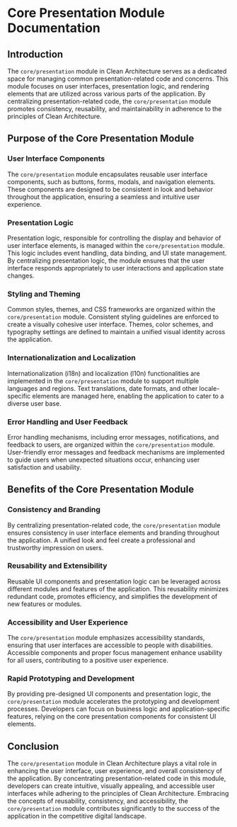 # Core Presentation Module Documentation

## Introduction

The `core/presentation` module in Clean Architecture serves as a dedicated space for managing common presentation-related code and concerns. This module focuses on user interfaces, presentation logic, and rendering elements that are utilized across various parts of the application. By centralizing presentation-related code, the `core/presentation` module promotes consistency, reusability, and maintainability in adherence to the principles of Clean Architecture.

## Purpose of the Core Presentation Module

### User Interface Components

The `core/presentation` module encapsulates reusable user interface components, such as buttons, forms, modals, and navigation elements. These components are designed to be consistent in look and behavior throughout the application, ensuring a seamless and intuitive user experience.

### Presentation Logic

Presentation logic, responsible for controlling the display and behavior of user interface elements, is managed within the `core/presentation` module. This logic includes event handling, data binding, and UI state management. By centralizing presentation logic, the module ensures that the user interface responds appropriately to user interactions and application state changes.

### Styling and Theming

Common styles, themes, and CSS frameworks are organized within the `core/presentation` module. Consistent styling guidelines are enforced to create a visually cohesive user interface. Themes, color schemes, and typography settings are defined to maintain a unified visual identity across the application.

### Internationalization and Localization

Internationalization (i18n) and localization (l10n) functionalities are implemented in the `core/presentation` module to support multiple languages and regions. Text translations, date formats, and other locale-specific elements are managed here, enabling the application to cater to a diverse user base.

### Error Handling and User Feedback

Error handling mechanisms, including error messages, notifications, and feedback to users, are organized within the `core/presentation` module. User-friendly error messages and feedback mechanisms are implemented to guide users when unexpected situations occur, enhancing user satisfaction and usability.

## Benefits of the Core Presentation Module

### Consistency and Branding

By centralizing presentation-related code, the `core/presentation` module ensures consistency in user interface elements and branding throughout the application. A unified look and feel create a professional and trustworthy impression on users.

### Reusability and Extensibility

Reusable UI components and presentation logic can be leveraged across different modules and features of the application. This reusability minimizes redundant code, promotes efficiency, and simplifies the development of new features or modules.

### Accessibility and User Experience

The `core/presentation` module emphasizes accessibility standards, ensuring that user interfaces are accessible to people with disabilities. Accessible components and proper focus management enhance usability for all users, contributing to a positive user experience.

### Rapid Prototyping and Development

By providing pre-designed UI components and presentation logic, the `core/presentation` module accelerates the prototyping and development processes. Developers can focus on business logic and application-specific features, relying on the core presentation components for consistent UI elements.

## Conclusion

The `core/presentation` module in Clean Architecture plays a vital role in enhancing the user interface, user experience, and overall consistency of the application. By concentrating presentation-related code in this module, developers can create intuitive, visually appealing, and accessible user interfaces while adhering to the principles of Clean Architecture. Embracing the concepts of reusability, consistency, and accessibility, the `core/presentation` module contributes significantly to the success of the application in the competitive digital landscape.
